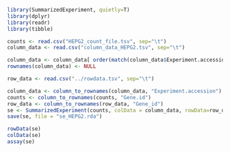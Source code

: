 ```r
library(SummarizedExperiment, quietly=T)
library(dplyr)
library(readr)
library(tibble)

```

```r
counts <- read.csv("HEPG2_count_file.tsv", sep="\t")
column_data <- read.csv("column_data_HEPG2.tsv", sep="\t")

column_data <- column_data[ order(match(column_data$Experiment.accession, colnames(counts))), ]
rownames(column_data) <- NULL

row_data <- read.csv("../rowdata.tsv", sep="\t")
```

```r
column_data <- column_to_rownames(column_data, "Experiment.accession")
counts <- column_to_rownames(counts, "Gene.id")
row_data <- column_to_rownames(row_data, "Gene_id")
se <- SummarizedExperiment(counts, colData = column_data, rowData=row_data)
save(se, file = "se_HEPG2.rda")
```

```r
rowData(se)
colData(se)
assay(se)
```